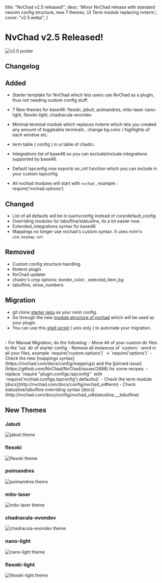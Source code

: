   title: "NvChad v2.5 released!",
  desc: 'Minor NvChad release with standard neovim config structure, new 7 themes, UI Term module replacing nvterm.',
  cover: "v2.5.webp",
}

# NvChad v2.5 Released!

![v2.0 poster](/news/v2.5.webp)

## Changelog

## Added

- Starter template for NvChad which lets users use NvChad as a plugin, thus not needing custom config stuff.

- 7 New themes for base46: 
    flexoki,
    jabuti,
    poimandres,
    mito-laser
    nano-light, 
    flexoki-light, 
    chadracula-evondev

- Minimal terminal module which replaces nvterm which lets you created any amount of toggleable terminals , change bg color / highlights of each window etc.

- term table ( config ) in ui table of chadrc.
- Integrations list of base46 so you can exclude/include integrations supported by base46.
- Default lspconfig now exports on_init function which you can include in your custom lspconfig
- All nvchad modules will start with `nvchad` , example : require('nvchad.options')

## Changed 

- List of all defaults will be in lua/nvconfig instead of core/default_config
- Overriding modules for tabufline/statusline, its a lot easier now.
- Extended_integrations syntax for base46
- Mappings no longer use nvchad's custom syntax. It uses nvim's `vim.keymap.set`

## Removed
- Custom config structure handling.
- Nvterm plugin
- NvChad updater
- chadrc's cmp options: border_color , selected_item_bg
- tabufline, show_numbers


## Migration

- git clone [starter repo](https://github.com/NvChad/starter) as your nvim config.
- Go through the new [module structure of nvchad](https://github.com/NvChad/NvChad/tree/v2.5) which will be used as your plugin.
- You can use this [shell script](https://gist.github.com/siduck/048bed2e7570569e6b327b35d1715404) ( unix only ) to automate your migration.

<br/>
- For Manual Migration, do the following:
- Move All of your custom dir files to the `lua` dir of starter config 
- Remove all instances of `custom.` word in all your files, example 
  `require('custom.options')` -> `require('options')`
- Check the new [mappings syntax](https://nvchad.com/docs/config/mappings) and the [pinned issue](https://github.com/NvChad/NvChad/issues/2688) for some recipes.
- replace `require "plugin.configs.lspconfig"` with `require('nvchad.configs.lspconfig').defaults()`
- Check the term module [docs](http://nvchad.com/docs/config/nvchad_ui#term)
- Check statusline/tabufline overriding syntax [docs](http://nvchad.com/docs/config/nvchad_ui#statusline___tabufline)

## New Themes

### Jabuti
![jabuti theme](/themes/jabuti.webp)

### flexoki
![flexoki theme](/themes/flexoki.webp)

### poimandres
![poimandres theme](/themes/poimandres.webp)

### mito-laser
![mito-laser theme](/themes/mito-laser.webp)

### chadracula-evondev
![chadracula-evondev theme](/themes/chadracula-evondev.webp)

### nano-light
![nano-light theme](/themes/nano-light.webp)

### flexoki-light
![flexoki-light theme](/themes/flexoki-light.webp)
